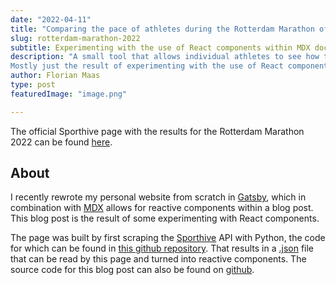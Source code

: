 ```yaml
---
date: "2022-04-11"
title: "Comparing the pace of athletes during the Rotterdam Marathon of 2022"
slug: rotterdam-marathon-2022
subtitle: Experimenting with the use of React components within MDX documents
description: "A small tool that allows individual athletes to see how their pace ranks against that of others during the Rotterdam Marathon.
Mostly just the result of experimenting with the use of React components within MDX documents."
author: Florian Maas
type: post
featuredImage: "image.png"

---
```



<Marathon />

The official Sporthive page with the results for the Rotterdam Marathon 2022
can be found [here](https://results.sporthive.com/events/6914931831426482176/races/481627).

## About

I recently rewrote my personal website from scratch in [Gatsby](https://www.gatsbyjs.com/), which in combination with
[MDX](https://mdxjs.com/) allows for reactive components within a blog post. This blog post is the result of some
experimenting with React components.

The page was built by first scraping the [Sporthive](https://results.sporthive.com/) API with Python, the code for which
can be found in [this github repository](https://github.com/fpgmaas/sporthive-api-scraper). That results in a
[.json](https://raw.githubusercontent.com/fpgmaas/sporthive-api-scraper/main/data/6914931831426482176_481627.json) file
that can be read by this page and turned into reactive components. The source code for this blog post can also be found on
[github](https://github.com/fpgmaas/fpgmaas.com/tree/main/src/posts/2022-4-11-rotterdam-marathon).
